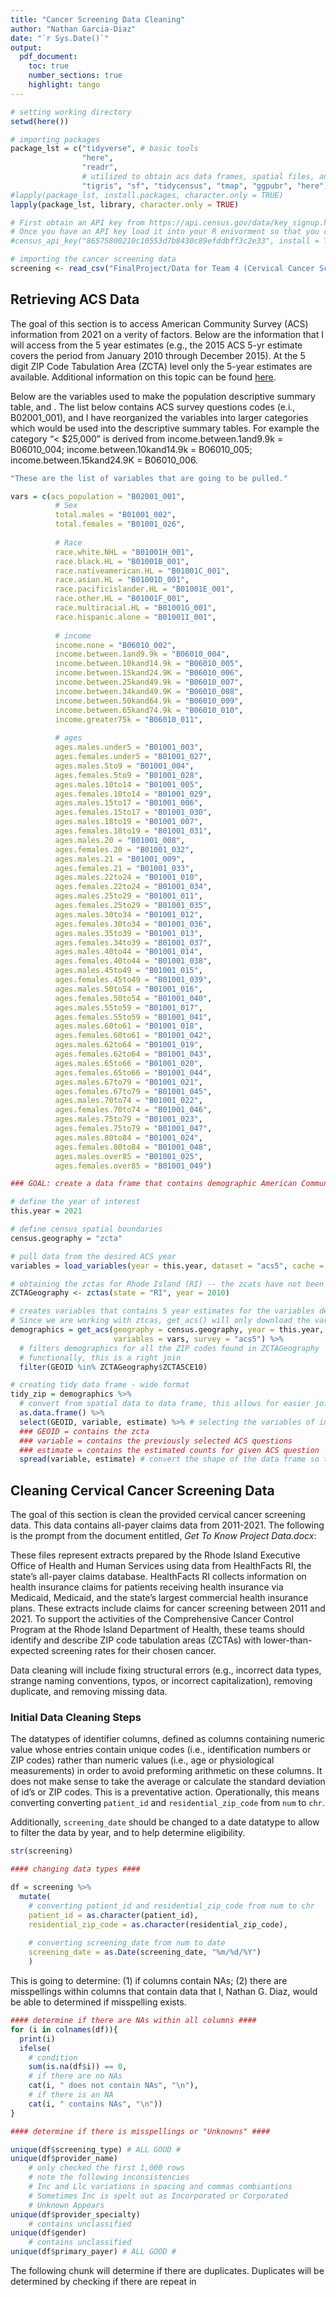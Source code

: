 ```yaml
---
title: "Cancer Screening Data Cleaning"
author: "Nathan Garcia-Diaz"
date: "`r Sys.Date()`"
output: 
  pdf_document:
    toc: true
    number_sections: true
    highlight: tango
---
```


```r
# setting working directory
setwd(here())

# importing packages
package_lst = c("tidyverse", # basic tools 
                "here",
                "readr",
                # utilized to obtain acs data frames, spatial files, and map making
                "tigris", "sf", "tidycensus", "tmap", "ggpubr", "here")
#lapply(package_lst, install.packages, character.only = TRUE)
lapply(package_lst, library, character.only = TRUE)

# First obtain an API key from https://api.census.gov/data/key_signup.html
# Once you have an API key load it into your R enivorment so that you can access the ACS data 
#census_api_key("86575800210c10553d7b8430c89efddbff3c2e33", install = TRUE)

# importing the cancer screening data
screening <- read_csv("FinalProject/Data for Team 4 (Cervical Cancer Screening)/cervical_cancer_screening.csv")
```

\newpage

## Retrieving ACS Data

The goal of this section is to access American Community Survey (ACS) information from 2021 on a verity of factors. Below are the information that I will access from the 5 year estimates (e.g., the 2015 ACS 5-yr estimate covers the period from January 2010 through December 2015). At the 5 digit ZIP Code Tabulation Area (ZCTA) level only the 5-year estimates are available. Additional information on this topic can be found [here](https://www.census.gov/programs-surveys/acs/geography-acs/areas-published.html).

Below are the variables used to make the population descriptive summary table, and . The list below contains ACS survey questions codes (e.i., B02001_001), and I have reorganized the variables into larger categories which would be used into the descriptive summary tables. For example the category "< $25,000" is derived from income.between.1and9.9k = B06010_004; income.between.10kand14.9k = B06010_005; income.between.15kand24.9K = B06010_006.

```r
"These are the list of variables that are going to be pulled."

vars = c(acs_population = "B02001_001", 
          # Sex
          total.males = "B01001_002",
          total.females = "B01001_026",
          
          # Race
          race.white.NHL = "B01001H_001",
          race.black.HL = "B01001B_001",
          race.nativeamerican.HL = "B01001C_001",
          race.asian.HL = "B01001D_001",
          race.pacificislander.HL = "B01001E_001",
          race.other.HL = "B01001F_001",
          race.multiracial.HL = "B01001G_001",
          race.hispanic.alone = "B01001I_001",
          
          # income 
          income.none = "B06010_002",
          income.between.1and9.9k = "B06010_004",
          income.between.10kand14.9k = "B06010_005",
          income.between.15kand24.9K = "B06010_006",
          income.between.25kand49.9k = "B06010_007",
          income.between.34kand49.9K = "B06010_008",
          income.between.50kand64.9k = "B06010_009",
          income.between.65kand74.9k = "B06010_010",
          income.greater75k = "B06010_011",
          
          # ages 
          ages.males.under5 = "B01001_003", 
          ages.females.under5 = "B01001_027",
          ages.males.5to9 = "B01001_004",
          ages.females.5to9 = "B01001_028",
          ages.males.10to14 = "B01001_005",
          ages.females.10to14 = "B01001_029",
          ages.males.15to17 = "B01001_006",
          ages.females.15to17 = "B01001_030", 
          ages.males.18to19 = "B01001_007",
          ages.females.18to19 = "B01001_031",
          ages.males.20 = "B01001_008",
          ages.females.20 = "B01001_032",
          ages.males.21 = "B01001_009",
          ages.females.21 = "B01001_033",
          ages.males.22to24 = "B01001_010",
          ages.females.22to24 = "B01001_034",
          ages.males.25to29 = "B01001_011",
          ages.females.25to29 = "B01001_035",
          ages.males.30to34 = "B01001_012",
          ages.females.30to34 = "B01001_036",
          ages.males.35to39 = "B01001_013",
          ages.females.34to39 = "B01001_037", 
          ages.males.40to44 = "B01001_014",
          ages.females.40to44 = "B01001_038",
          ages.males.45to49 = "B01001_015",
          ages.females.45to49 = "B01001_039",
          ages.males.50to54 = "B01001_016",
          ages.females.50to54 = "B01001_040",
          ages.males.55to59 = "B01001_017",
          ages.females.55to59 = "B01001_041",
          ages.males.60to61 = "B01001_018",
          ages.females.60to61 = "B01001_042",
          ages.males.62to64 = "B01001_019",
          ages.females.62to64 = "B01001_043",
          ages.males.65to66 = "B01001_020",
          ages.females.65to66 = "B01001_044",
          ages.males.67to79 = "B01001_021",
          ages.females.67to79 = "B01001_045",
          ages.males.70to74 = "B01001_022",
          ages.females.70to74 = "B01001_046",
          ages.males.75to79 = "B01001_023",
          ages.females.75to79 = "B01001_047",
          ages.males.80to84 = "B01001_024",
          ages.females.80to84 = "B01001_048",
          ages.males.over85 = "B01001_025",
          ages.females.over85 = "B01001_049")
```


```r
### GOAL: create a data frame that contains demographic American Community Survey data 

# define the year of interest
this.year = 2021

# define census spatial boundaries
census.geography = "zcta"

# pull data from the desired ACS year
variables = load_variables(year = this.year, dataset = "acs5", cache = TRUE)

# obtaining the zctas for Rhode Island (RI) -- the zcats have not been updated since 2010
ZCTAGeography <- zctas(state = "RI", year = 2010)

# creates variables that contains 5 year estimates for the variables defined in the previous chunk for Rhode Island
# Since we are working with ztcas, get_acs() will only download the variables for the entire country
demographics = get_acs(geography = census.geography, year = this.year, 
                       variables = vars, survey = "acs5") %>% 
  # filters demographics for all the ZIP codes found in ZCTAGeography
  # functionally, this is a right join
  filter(GEOID %in% ZCTAGeography$ZCTA5CE10)

# creating tidy data frame - wide format
tidy_zip = demographics %>%
  # convert from spatial data to data frame, this allows for easier joining between data sets 
  as.data.frame() %>% 
  select(GEOID, variable, estimate) %>% # selecting the variables of interest
  ### GEOID = contains the zcta 
  ### variable = contains the previously selected ACS questions 
  ### estimate = contains the estimated counts for given ACS question
  spread(variable, estimate) # convert the shape of the data frame so that it is in a form easy for analysis
```

## Cleaning Cervical Cancer Screening Data

The goal of this section is clean the provided cervical cancer screening data. This data contains all-payer claims data from 2011-2021. The following is the prompt from the document entitled, *Get To Know Project Data.docx*:

These files represent extracts prepared by the Rhode Island Executive Office of Health and Human Services using data from HealthFacts RI, the state’s all-payer claims database. HealthFacts RI collects information on health insurance claims for patients receiving health insurance via Medicaid, Medicaid, and the state’s largest commercial health insurance plans. These extracts include claims for cancer screening between 2011 and 2021. To support the activities of the Comprehensive Cancer Control Program at the Rhode Island Department of Health, these teams should identify and describe ZIP code tabulation areas (ZCTAs) with lower-than-expected screening rates for their chosen cancer.

Data cleaning will include fixing structural errors (e.g., incorrect data types, strange naming conventions, typos, or incorrect capitalization), removing duplicate, and removing missing data.

### Initial Data Cleaning Steps 

The datatypes of identifier columns, defined as columns containing numeric value whose entries contain unique codes (i.e., identification numbers or ZIP codes) rather than numeric values (i.e., age or physiological measurements) in order to avoid preforming arithmetic on these columns. It does not make sense to take the average or calculate the standard deviation of id's or ZIP codes. This is a preventative action. Operationally, this means converting converting `patient_id` and `residential_zip_code` from `num` to `chr`.

Additionally, `screening_date` should be changed to a date datatype to allow to filter the data by year, and to help determine eligibility. 

```r
str(screening)

#### changing data types ####

df = screening %>%
  mutate(
    # converting patient_id and residential_zip_code from num to chr
    patient_id = as.character(patient_id), 
    residential_zip_code = as.character(residential_zip_code),
    
    # converting screening_date from num to date
    screening_date = as.Date(screening_date, "%m/%d/%Y")
    )
```

This is going to determine: (1) if columns contain NAs; (2) there are misspellings within columns that contain data that I, Nathan G. Diaz, would be able to determined if misspelling exists. 

```r
#### determine if there are NAs within all columns ####
for (i in colnames(df)){
  print(i)
  ifelse(
    # condition
    sum(is.na(df$i)) == 0, 
    # if there are no NAs
    cat(i, " does not contain NAs", "\n"),
    # if there is an NA
    cat(i, " contains NAs", "\n"))
}

#### determine if there is misspellings or "Unknowns" ####

unique(df$screening_type) # ALL GOOD #
unique(df$provider_name) 
    # only checked the first 1,000 rows
    # note the following inconsistencies 
    # Inc and Llc variations in spacing and commas combiantions
    # Sometimes Inc is spelt out as Incorporated or Corporated
    # Unknown Appears 
unique(df$provider_specialty)
    # contains unclassified
unique(df$gender)
    # contains unclassified
unique(df$primary_payer) # ALL GOOD #
```

The following chunk will determine if there are duplicates. Duplicates will be determined by checking if there are repeat in 